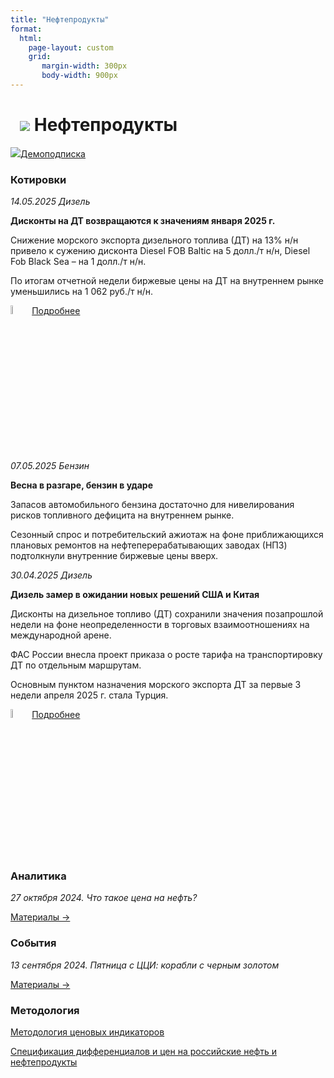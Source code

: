 ```yaml
---
title: "Нефтепродукты"
format: 
  html:
    page-layout: custom
    grid:
       margin-width: 300px
       body-width: 900px
---
```


# ![](../images/icon-oil-products.svg) Нефтепродукты {.my-custom-class style="margin-left:3%;"}

![](../images/icon-subscription.svg)[Демоподписка](../demo-subscription.qmd)

:::::: {.grid style="margin-left:0%"}
::: {.g-col-12 .g-col-sm-12 .g-col-xs-12 .g-col-xl-6 .g-col-md-6 .g-col-lg-6}
### Котировки

*14.05.2025 Дизель*

**Дисконты на ДТ возвращаются к значениям января 2025 г.**

Снижение морского экспорта дизельного топлива (ДТ) на 13% н/н привело к сужению дисконта Diesel FOB Baltic на 5 долл./т н/н, Diesel Fob Black Sea – на 1 долл./т н/н.

По итогам отчетной недели биржевые цены на ДТ на внутреннем рынке уменьшились на 1 062 руб./т н/н.

![](../images/icon-locker.svg){width="6%"} [Подробнее](../demo-subscription.qmd)

*07.05.2025 Бензин*

**Весна в разгаре, бензин в ударе**

Запасов автомобильного бензина достаточно для нивелирования рисков топливного дефицита на внутреннем рынке.

Сезонный спрос и потребительский ажиотаж на фоне приближающихся плановых ремонтов на нефтеперерабатывающих заводах (НПЗ) подтолкнули внутренние биржевые цены вверх.

*30.04.2025 Дизель*

**Дизель замер в ожидании новых решений США и Китая**

Дисконты на дизельное топливо (ДТ) сохранили значения позапрошлой недели на фоне неопределенности в торговых взаимоотношениях на международной арене.

ФАС России внесла проект приказа о росте тарифа на транспортировку ДТ по отдельным маршрутам.

Основным пунктом назначения морского экспорта ДТ за первые 3 недели апреля 2025 г. стала Турция.

![](../images/icon-locker.svg){width="6%"} [Подробнее](../demo-subscription.qmd)

:::

::: {.g-col-12 .g-col-sm-12 .g-col-xs-12 .g-col-xl-6 .g-col-md-6 .g-col-lg-6}
### Аналитика

*27 октября 2024. Что такое цена на нефть?*

[Материалы →](../events/2024-10-27-crude.qmd)

### События

*13 сентября 2024. Пятница с ЦЦИ: корабли с черным золотом*

[Материалы →](../events/2024-09-13-crude.qmd)
:::

::: {.g-col-12 .g-col-sm-12 .g-col-xs-12 .g-col-xl-6 .g-col-md-6 .g-col-lg-6}
### Методология

[Методология ценовых индикаторов](../methodology/methodology-benchmark-pbc.qmd)

[Спецификация дифференциалов и цен на российские нефть и нефтепродукты](../methodology/specs-oil.qmd)
:::
::::::
